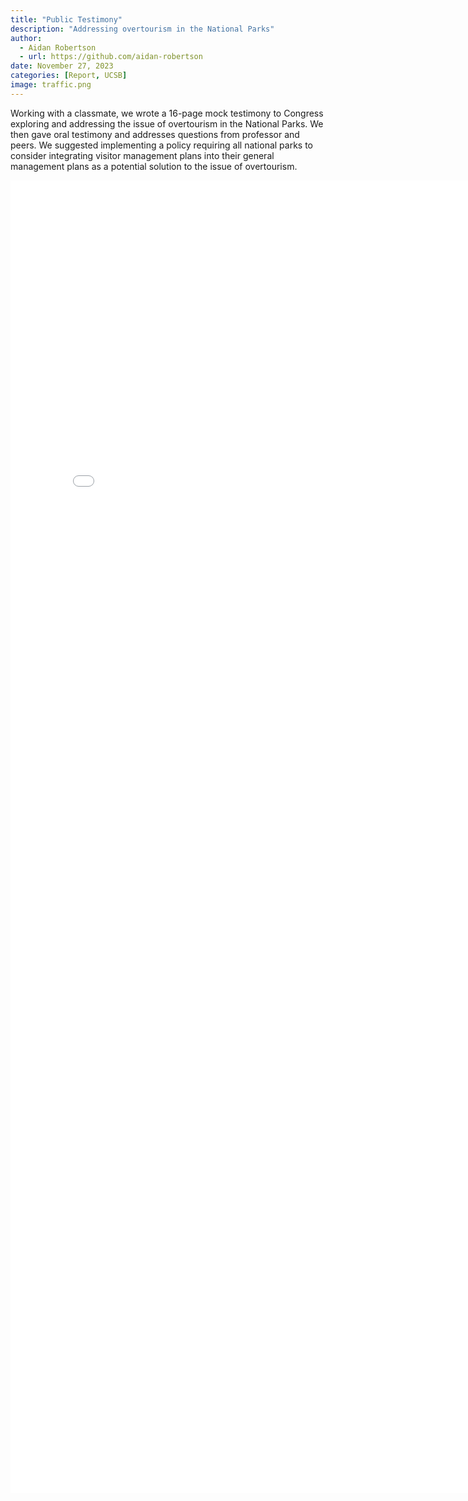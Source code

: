 ```yaml
---
title: "Public Testimony"
description: "Addressing overtourism in the National Parks"
author: 
  - Aidan Robertson
  - url: https://github.com/aidan-robertson
date: November 27, 2023
categories: [Report, UCSB]
image: traffic.png
---
```


Working with a classmate, we wrote a 16-page mock testimony to Congress exploring and addressing the issue of overtourism in the National Parks. We then gave oral testimony and addresses questions from professor and peers. We suggested implementing a policy requiring all national parks to consider integrating visitor management plans into their general management plans as a potential solution to the issue of overtourism.

```{=html}
<embed src="posts/parks-testimony/written-testimony.pdf" width="800px" height="2100px"/>
```